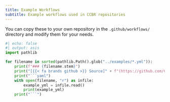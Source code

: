 ```yaml
---
title: Example Workflows
subtitle: Example workflows used in CCBR repositories
---
```


You can copy these to your own repository in the `.github/workflows/` directory
and modify them for your needs.

```python
#| echo: false
#| output: asis
import pathlib

for filename in sorted(pathlib.Path().glob("../examples/*.yml")):
    print(f"### {filename.stem}")
    print("[{{< fa brands github >}} Source]" + f"(https://github.com/CCBR/actions/tree/main/{filename})")
    print("```yaml")
    with open(filename, "r") as infile:
        example_yml = infile.read()
        print(example_yml)
    print("```")
```
